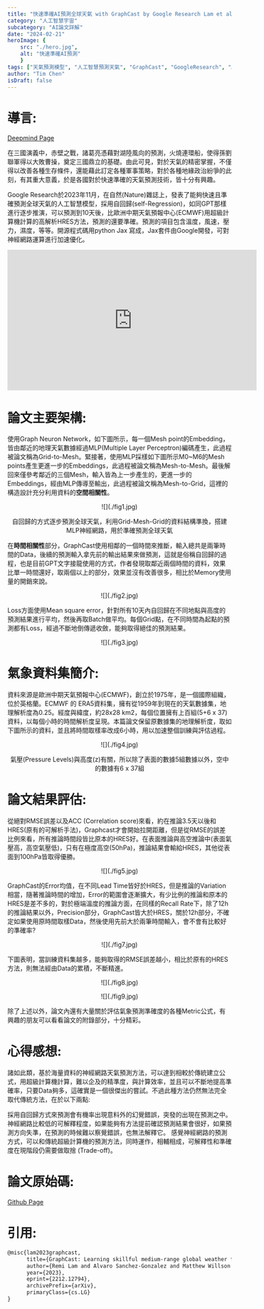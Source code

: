 ```yaml
---
title: "快速準確AI預測全球天氣 with GraphCast by Google Research Lam et al."
category: "人工智慧宇宙"
subcategory: "AI論文詳解"
date: "2024-02-21"
heroImage: { 
    src: "./hero.jpg",
    alt: "快速準確AI預測"
    }
tags: ["天氣預測模型", "人工智慧預測天氣", "GraphCast", "GoogleResearch", "AI論文詳解", "SelfRegression", "GraphNeuronNetwork", "GNN", "Jax", "SourceCode", "github", "OpenSource", "HRES", "Google", "數據", "3A", "天氣", "Alexa", "神經", "回歸", "論文", "地緣政治", "輸入"]
author: "Tim Chen"
isDraft: false
---
```

# 導言:
[Deepmind Page](https://deepmind.google/discover/blog/graphcast-ai-model-for-faster-and-more-accurate-global-weather-forecasting/)

在三國演義中，赤壁之戰，諸葛亮憑藉對湖陸風向的預測，火燒連環船，使得孫劉聯軍得以大敗曹操，奠定三國鼎立的基礎。由此可見，對於天氣的精密掌握，不僅得以改善各種生存條件，還能藉此訂定各種軍事策略，對於各種地緣政治紛爭的此刻，有其重大意義，於是各國對於快速準確的天氣預測技術，皆十分有興趣。

Google Research於2023年11月，在自然(Nature)雜誌上，發表了能夠快速且準確預測全球天氣的人工智慧模型，採用自回歸(self-Regression)，如同GPT那樣進行逐步推演，可以預測到10天後，比歐洲中期天氣預報中心(ECMWF)用超級計算機計算的高解析HRES方法，預測的還要準確。預測的項目包含溫度，風速，壓力，濕度，等等。開源程式碼用python Jax 寫成，Jax套件由Google開發，可對神經網路運算進行加速優化。

<p align="center"><iframe width="560" height="315" src="https://www.youtube.com/embed/Q6fOlW-Y_Ss" frameborder="0" allow="accelerometer; autoplay; clipboard-write; encrypted-media; gyroscope; picture-in-picture" allowfullscreen></iframe></p>

# 論文主要架構:
使用Graph Neuron Network，如下圖所示，每一個Mesh point的Embedding，皆由鄰近的地理天氣數據經過MLP(Multiple Layer Perceptron)編碼產生，此過程被論文稱為Grid-to-Mesh。緊接著，使用MLP採樣如下圖所示M0~M6的Mesh points產生更進一步的Embeddings，此過程被論文稱為Mesh-to-Mesh。最後解回來僅參考鄰近的三個Mesh，輸入皆為上一步產生的，更進一步的Embeddings，經由MLP傳導至輸出，此過程被論文稱為Mesh-to-Grid，這裡的構造設計充分利用資料的**空間相關性**。

<p align="center">![](./fig1.jpg)</p>
<p align="center">自回歸的方式逐步預測全球天氣，利用Grid-Mesh-Grid的資料結構準換，搭建MLP神經網路，用於準確預測全球天氣</p>

在**時間相關性**部分，GraphCast使用相鄰的一個時間來推斷，輸入總共是兩筆時間的Data，後續的預測輸入拿先前的輸出結果來做預測，這就是俗稱自回歸的過程，也是目前GPT文字接龍使用的方式，作者發現取鄰近兩個時間的資料，效果比單一時間還好，取兩個以上的部分，效果並沒有改善很多，相比於Memory使用量的開銷來說。

<p align="center">![](./fig2.jpg)</p>

Loss方面使用Mean square error，針對所有10天內自回歸在不同地點與高度的預測結果進行平均，然後再取Batch做平均。每個Grid點，在不同時間為起點的預測都有Loss，經過不斷地倒傳遞收斂，能夠取得絕佳的預測結果。

<p align="center">![](./fig3.jpg)</p>

# 氣象資料集簡介:
資料來源是歐洲中期天氣預報中心(ECMWF)，創立於1975年，是一個國際組織，位於英格蘭。ECMWF 的 ERA5資料集，擁有從1959年到現在的天氣數據集，地理解析度為0.25。經度與緯度，約28x28 km2，每個位置擁有上百組(5+6 x 37)資料，以每個小時的時間解析度呈現。本篇論文保留原數據集的地理解析度，取如下圖所示的資料，並且將時間取樣率改成6小時，用以加速整個訓練與評估過程。

<p align="center">![](./fig4.jpg)</p>
<p align="center">氣壓(Pressure Levels)與高度(z)有關，所以除了表面的數據5組數據以外，空中的數據有6 x 37組</p>

# 論文結果評估:
從絕對RMSE誤差以及ACC (Correlation score)來看，約在推論3.5天以後和HRES(原有的可解析手法)，Graphcast才會開始拉開距離，但是從RMSE的誤差比例來看，所有推論時間段皆比原本的HRES好。在表面推論與高空推論中(表面氣壓高，高空氣壓低)，只有在極度高空(50hPa)，推論結果會輸給HRES，其他從表面到100hPa皆取得優勝。

<p align="center">![](./fig5.jpg)</p>

GraphCast的Error均值，在不同Lead Time皆好於HRES，但是推論的Variation相當，隨著推論時間的增加，Error的範圍會逐漸擴大，有少比例的推論和原本的HRES是差不多的，對於極端溫度的推論方面，在同樣的Recall Rate下，除了12h的推論結果以外，Precision部分，GraphCast皆大於HRES，關於12h部分，不確定如果使用原時間取樣Data，然後使用先前大於兩筆時間輸入，會不會有比較好的準確率?

<p align="center">![](./fig7.jpg)</p>

下圖表明，當訓練資料集越多，能夠取得的RMSE誤差越小，相比於原有的HRES方法，則無法經由Data的累積，不斷精進。

<p align="center">![](./fig8.jpg)</p>
<p align="center">![](./fig9.jpg)</p>

除了上述以外，論文內還有大量關於評估氣象預測準確度的各種Metric公式，有興趣的朋友可以看看論文的附錄部分，十分精彩。

# 心得感想:
諸如此類，基於海量資料的神經網路天氣預測方法，可以達到相較於傳統建立公式，用超級計算機計算，難以企及的精準度，與計算效率，並且可以不斷地提高準確率，只要Data夠多，這確實是一個很傑出的嘗試。不過此種方法仍然無法完全取代傳統方法，在於以下兩點:

採用自回歸方式來預測會有機率出現意料外的幻覺錯誤，突發的出現在預測之中。
神經網路比較低的可解釋程度，如果能夠有方法提前確認預測結果會很好，如果預測方向失準，在預測的時候難以察覺錯誤，也無法解釋它。
感覺神經網路的預測方式，可以和傳統超級計算機的預測方法，同時運作，相輔相成，可解釋性和準確度在現階段仍需要做取捨 (Trade-off)。

# 論文原始碼:
[Github Page](https://github.com/google-deepmind/graphcast)

# 引用:
```markdown
@misc{lam2023graphcast,
      title={GraphCast: Learning skillful medium-range global weather forecasting}, 
      author={Remi Lam and Alvaro Sanchez-Gonzalez and Matthew Willson and Peter Wirnsberger and Meire Fortunato and Ferran Alet and Suman Ravuri and Timo Ewalds and Zach Eaton-Rosen and Weihua Hu and Alexander Merose and Stephan Hoyer and George Holland and Oriol Vinyals and Jacklynn Stott and Alexander Pritzel and Shakir Mohamed and Peter Battaglia},
      year={2023},
      eprint={2212.12794},
      archivePrefix={arXiv},
      primaryClass={cs.LG}
}
```